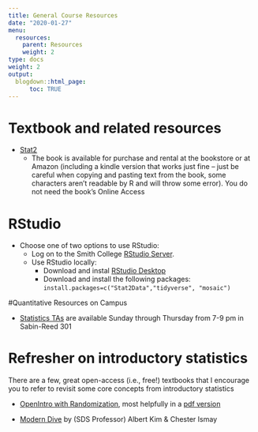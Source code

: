```yaml
---
title: General Course Resources
date: "2020-01-27"
menu:
  resources:
    parent: Resources
    weight: 2
type: docs
weight: 2
output:
  blogdown::html_page:
      toc: TRUE
---
```


# Textbook and related resources   

- [Stat2](http://www.macmillanlearning.com/catalog/Product/stat2-cannon)
    - The book is available for purchase and rental at the bookstore or at Amazon (including a kindle version that works just fine -- just be careful when copying and pasting text from the book, some characters aren't readable by R and will throw some error). You do not need the book's Online Access
    
# RStudio

- Choose one of two options to use RStudio:
    - Log on to the Smith College [RStudio Server](http://rstudio.smith.edu).
    - Use RStudio locally:
      - Download and instal [RStudio Desktop](http://www.rstudio.com/products/rstudio/)
      - Download and install the following packages: `install.packages=c("Stat2Data","tidyverse", "mosaic")`
      

#Quantitative Resources on Campus

- [Statistics TAs](http://www.smith.edu/qlc/tutoring.html#S2) are available Sunday through Thursday from 7-9 pm in Sabin-Reed 301


# Refresher on introductory statistics

There are a few, great open-access (i.e., free!) textbooks that I encourage you to refer to revisit some core concepts from introductory statistics

- [OpenIntro with Randomization](http://www.openintro.org/stat/index.php?stat_book=isrs), most helpfully in a [pdf version](http://www.openintro.org/download.php?file=isrs1&amp;referrer=/stat/textbook.php) 

- [Modern Dive](https://moderndive.com/) by (SDS Professor) Albert Kim & Chester Ismay